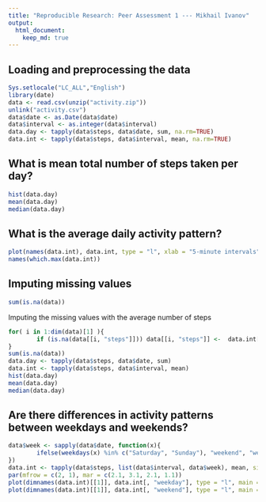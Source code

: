 ```yaml
---
title: "Reproducible Research: Peer Assessment 1 --- Mikhail Ivanov"
output: 
  html_document:
    keep_md: true
---
```



## Loading and preprocessing the data
```r
Sys.setlocale("LC_ALL","English")
library(date)
data <- read.csv(unzip("activity.zip"))
unlink("activity.csv")
data$date <- as.Date(data$date)
data$interval <- as.integer(data$interval)
data.day <- tapply(data$steps, data$date, sum, na.rm=TRUE)
data.int <- tapply(data$steps, data$interval, mean, na.rm=TRUE)
```


## What is mean total number of steps taken per day?
```r
hist(data.day)
mean(data.day)
median(data.day)
```


## What is the average daily activity pattern?
```r
plot(names(data.int), data.int, type = "l", xlab = "5-minute intervals", ylab = "steps")
names(which.max(data.int))
```

## Imputing missing values
```r
sum(is.na(data))
```

Imputing the missing values with the average number of steps
```r
for( i in 1:dim(data)[1] ){
        if (is.na(data[[i, "steps"]])) data[[i, "steps"]] <-  data.int[as.character(data[[i, "interval"]])]
}
sum(is.na(data))
data.day <- tapply(data$steps, data$date, sum)
data.int <- tapply(data$steps, data$interval, mean)
hist(data.day)
mean(data.day)
median(data.day)
```


## Are there differences in activity patterns between weekdays and weekends?
```r
data$week <- sapply(data$date, function(x){ 
        ifelse(weekdays(x) %in% c("Saturday", "Sunday"), "weekend", "weekday")
})
data.int <- tapply(data$steps, list(data$interval, data$week), mean, simplify = FALSE)
par(mfrow = c(2, 1), mar = c(2.1, 3.1, 2.1, 1.1))
plot(dimnames(data.int)[[1]], data.int[, "weekday"], type = "l", main ="weekday", xlab = "", ylab = "")
plot(dimnames(data.int)[[1]], data.int[, "weekend"], type = "l", main = "weekend", xlab = "interval", ylab = "")
```
